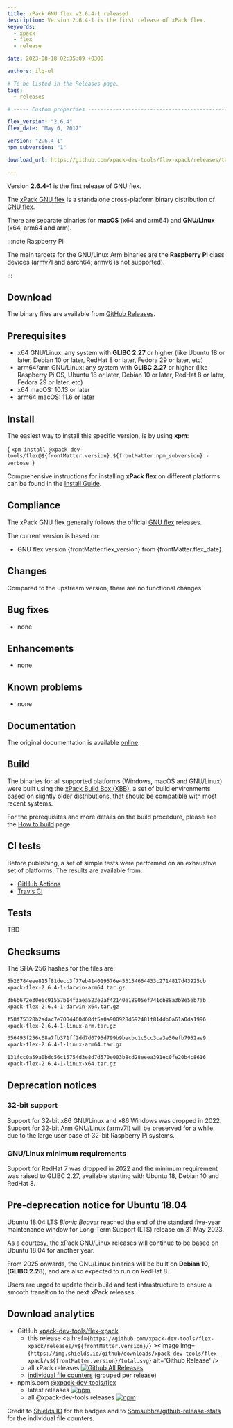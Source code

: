 ```yaml
---
title: xPack GNU flex v2.6.4-1 released
description: Version 2.6.4-1 is the first release of xPack flex.
keywords:
  - xpack
  - flex
  - release

date: 2023-08-18 02:35:09 +0300

authors: ilg-ul

# To be listed in the Releases page.
tags:
  - releases

# ----- Custom properties -----------------------------------------------------

flex_version: "2.6.4"
flex_date: "May 6, 2017"

version: "2.6.4-1"
npm_subversion: "1"

download_url: https://github.com/xpack-dev-tools/flex-xpack/releases/tag/v2.6.4-1/

---
```


<head>
  <title>{frontMatter.title}</title>
  <meta property="og:title" content={frontMatter.title} />
</head>

Version **2.6.4-1** is the first release of GNU flex.

<!-- truncate -->


The [xPack GNU flex](https://xpack-dev-tools.github.io/flex-xpack/)
is a standalone cross-platform binary distribution of
[GNU flex](https://www.gnu.org/software/flex/).

There are separate binaries for
**macOS** (x64 and arm64)
and **GNU/Linux** (x64, arm64 and arm).

:::note Raspberry Pi

The main targets for the GNU/Linux Arm
binaries are the **Raspberry Pi** class devices (armv7l and aarch64;
armv6 is not supported).

:::

## Download

The binary files are available from <a href={frontMatter.download_url}>GitHub Releases</a>.

## Prerequisites

- x64 GNU/Linux: any system with **GLIBC 2.27** or higher
  (like Ubuntu 18 or later, Debian 10 or later, RedHat 8 or later,
  Fedora 29 or later, etc)
- arm64/arm GNU/Linux: any system with **GLIBC 2.27** or higher
  (like Raspberry Pi OS, Ubuntu 18 or later, Debian 10 or later, RedHat 8 or later,
  Fedora 29 or later, etc)
- x64 macOS: 10.13 or later
- arm64 macOS: 11.6 or later

## Install

The easiest way to install this specific version, is by using **xpm**:

<CodeBlock language="console"> {
`xpm install @xpack-dev-tools/flex@${frontMatter.version}.${frontMatter.npm_subversion} -verbose
`} </CodeBlock>

Comprehensive instructions for installing **xPack flex** on different platforms
can be found in the [Install Guide](/docs/install/).

## Compliance

The xPack GNU flex generally follows the official
[GNU flex](https://www.gnu.org/software/flex/) releases.

The current version is based on:

- GNU flex version {frontMatter.flex_version}
from {frontMatter.flex_date}.

## Changes

Compared to the upstream version, there are no functional changes.

## Bug fixes

- none

## Enhancements

- none

## Known problems

- none

## Documentation

The original documentation is available
[online](https://www.gnu.org/software/flex/manual/).

## Build

The binaries for all supported platforms
(Windows, macOS and GNU/Linux) were built using the
[xPack Build Box (XBB)](https://xpack.github.io/xbb/), a set
of build environments based on slightly older distributions, that should be
compatible with most recent systems.

For the prerequisites and more details on the build procedure, please see the
[How to build](https://github.com/xpack-dev-tools/flex-xpack/blob/xpack/README-MAINTAINER.md) page.

## CI tests

Before publishing, a set of simple tests were performed on an exhaustive
set of platforms. The results are available from:

- [GitHub Actions](https://github.com/xpack-dev-tools/flex-xpack/actions/)
- [Travis CI](https://app.travis-ci.com/github/xpack-dev-tools/flex-xpack/builds/)

## Tests

TBD

## Checksums

The SHA-256 hashes for the files are:

```txt
5b26784eee815f81decc3f77eb414019576e453154664433c2714817d43925cb
xpack-flex-2.6.4-1-darwin-arm64.tar.gz

3b6b672e30e6c91557b14f3aea523e2af42140e18905ef741cb88a3b8e5eb7ab
xpack-flex-2.6.4-1-darwin-x64.tar.gz

f58f75328b2adac7e7004460d68df5a0a900928d692481f814db0a61a0da1996
xpack-flex-2.6.4-1-linux-arm.tar.gz

356493f256c68a7fb371ff2dd7d0795d799b9becbc1c5cc3ca3e50efb7952ae9
xpack-flex-2.6.4-1-linux-arm64.tar.gz

131fcc0a59a0bdc56c15754d3e8d7d570e003b8cd28eeea391ec0fe20b4c8616
xpack-flex-2.6.4-1-linux-x64.tar.gz

```

## Deprecation notices

### 32-bit support

Support for 32-bit x86 GNU/Linux and x86 Windows was
dropped in 2022. Support for 32-bit Arm GNU/Linux (armv7l) will be preserved
for a while, due to the large user base of 32-bit Raspberry Pi systems.

### GNU/Linux minimum requirements

Support for RedHat 7 was dropped in 2022 and the
minimum requirement was raised to GLIBC 2.27, available starting
with Ubuntu 18, Debian 10 and RedHat 8.

## Pre-deprecation notice for Ubuntu 18.04

Ubuntu 18.04 LTS _Bionic Beaver_ reached the end of the standard five-year
maintenance window for Long-Term Support (LTS) release on 31 May 2023.

As a courtesy, the xPack GNU/Linux releases will continue to be based on
Ubuntu 18.04 for another year.

From 2025 onwards, the GNU/Linux binaries will be built on **Debian 10**,
(**GLIBC 2.28**), and are also expected to run on RedHat 8.

Users are urged to update their build and test infrastructure to
ensure a smooth transition to the next xPack releases.

## Download analytics

- GitHub [xpack-dev-tools/flex-xpack](https://github.com/xpack-dev-tools/flex-xpack/)
  - this release <a href={`https://github.com/xpack-dev-tools/flex-xpack/releases/v${frontMatter.version}/`} ><Image img={`https://img.shields.io/github/downloads/xpack-dev-tools/flex-xpack/v${frontMatter.version}/total.svg`} alt='Github Release' /></a>
  - all xPack releases [![Github All Releases](https://img.shields.io/github/downloads/xpack-dev-tools/flex-xpack/total.svg)](https://github.com/xpack-dev-tools/flex-xpack/releases/)
  - [individual file counters](https://somsubhra.github.io/github-release-stats/?username=xpack-dev-tools&repository=flex-xpack) (grouped per release)
- npmjs.com [@xpack-dev-tools/flex](https://www.npmjs.com/package/@xpack-dev-tools/flex)
  - latest releases [![npm](https://img.shields.io/npm/dw/@xpack-dev-tools/flex.svg)](https://www.npmjs.com/package/@xpack-dev-tools/flex/)
  - all @xpack-dev-tools releases [![npm](https://img.shields.io/npm/dt/@xpack-dev-tools/flex.svg)](https://www.npmjs.com/package/@xpack-dev-tools/flex/)

Credit to [Shields IO](https://shields.io) for the badges and to
[Somsubhra/github-release-stats](https://github.com/Somsubhra/github-release-stats)
for the individual file counters.
